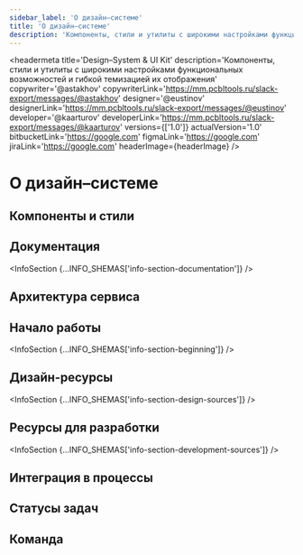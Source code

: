 ```yaml
---
sidebar_label: 'О дизайн–системе'
title: 'О дизайн–системе'
description: 'Компоненты, стили и утилиты с широкими настройками функциональных возможностей и гибкой темизацией их отображения'
---
```





<headermeta
  title='Design–System & UI Kit'
  description='Компоненты, стили и утилиты с широкими настройками функциональных возможностей и гибкой темизацией их отображения'
  copywriter='@astakhov'
  copywriterLink='https://mm.pcbltools.ru/slack-export/messages/@astakhov'
  designer='@eustinov'
  designerLink='https://mm.pcbltools.ru/slack-export/messages/@eustinov'
  developer='@kaarturov'
  developerLink='https://mm.pcbltools.ru/slack-export/messages/@kaarturov'
  versions={['1.0']}
  actualVersion='1.0'
  bitbucketLink='https://google.com'
  figmaLink='https://google.com'
  jiraLink='https://google.com'
  headerImage={headerImage}
/>

<versionselector versionPages={[]}>
<ContextProvider>
<crutch />

# О дизайн–системе

## Компоненты и стили

<ComponentsStyles />

<divider />

## Документация

<InfoSection {...INFO_SHEMAS['info-section-documentation']} />

<divider />

## Архитектура сервиса

<Architecture />

<divider />

## Начало работы

<InfoSection {...INFO_SHEMAS['info-section-beginning']} />

<divider />

## Дизайн-ресурсы

<InfoSection {...INFO_SHEMAS['info-section-design-sources']} />

<divider />

## Ресурсы для разработки

<InfoSection {...INFO_SHEMAS['info-section-development-sources']} />

<divider />

## Интеграция в процессы

<Integration />

<divider />

## Статусы задач

<TasksStatuses />

<divider />

## Команда

<Team />

<WindowSizeWatcher />
</ContextProvider>
</versionselector>

